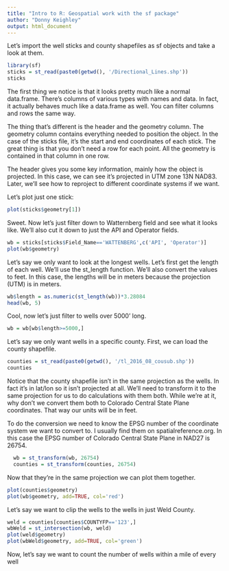 ---
title: "Intro to R: Geospatial work with the sf package"
author: "Donny Keighley"
output: html_document
---

Let's import the well sticks and county shapefiles as sf objects and take a look at them.
```{r, import shapefiles}
library(sf)
sticks = st_read(paste0(getwd(), '/Directional_Lines.shp'))
sticks
```

The first thing we notice is that it looks pretty much like a normal data.frame.  There's columns of various types with names and data.  In fact, it actually behaves much like a data.frame as well.  You can filter columns and rows the same way.  

The thing that's different is the header and the geometry column.  The geometry column contains everything needed to position the object.  In the case of the sticks file, it's the start and end coordinates of each stick.  The great thing is that you don't need a row for each point.  All the geometry is contained in that column in one row.

The header gives you some key information, mainly how the object is projected.  In this case, we can see it's projected in UTM zone 13N NAD83.  Later, we'll see how to reproject to different coordinate systems if we want.

Let's plot just one stick:

```{r, plot sticks}
plot(sticks$geometry[1])
```

Sweet.  Now let's just filter down to Watternberg field and see what it looks like.  We'll also cut it down to just the API and Operator fields.

```{r, plot wattenberg}
wb = sticks[sticks$Field_Name=='WATTENBERG',c('API', 'Operator')]
plot(wb$geometry)
```

Let's say we only want to look at the longest wells.  Let's first get the length of each well.  We'll use the st_length function.  We'll also convert the values to feet.  In this case, the lengths will be in meters because the projection (UTM) is in meters.

```{r, get length}
wb$length = as.numeric(st_length(wb))*3.28084
head(wb, 5)
```

Cool, now let's just filter to wells over 5000' long.

```{r, filter to long}
wb = wb[wb$length>=5000,]
```

Let's say we only want wells in a specific county.  First, we can load the county shapefile.

```{r, get specific county}
counties = st_read(paste0(getwd(), '/tl_2016_08_cousub.shp'))
counties
```

Notice that the county shapefile isn't in the same projection as the wells.  In fact it's in lat/lon so it isn't projected at all.  We'll need to transform it to the same projection for us to do calculations with them both.  While we're at it, why don't we convert them both to Colorado Central State Plane coordinates.  That way our units will be in feet.

To do the conversion we need to know the EPSG number of the coordinate system we want to convert to.  I usually find them on spatialreference.org.  In this case the EPSG number of Colorado Central State Plane in NAD27 is 26754.

```{r, convert coordinates}
  wb = st_transform(wb, 26754)
  counties = st_transform(counties, 26754)
```

Now that they're in the same projection we can plot them together.

```{r, plot counties and wattenberg}
plot(counties$geometry)
plot(wb$geometry, add=TRUE, col='red')
```

Let's say we want to clip the wells to the wells in just Weld County.

```{r, intersect county and well}
weld = counties[counties$COUNTYFP=='123',]
wbWeld = st_intersection(wb, weld)
plot(weld$geometry)
plot(wbWeld$geometry, add=TRUE, col='green')
```

Now, let's say we want to count the number of wells within a mile of every well
